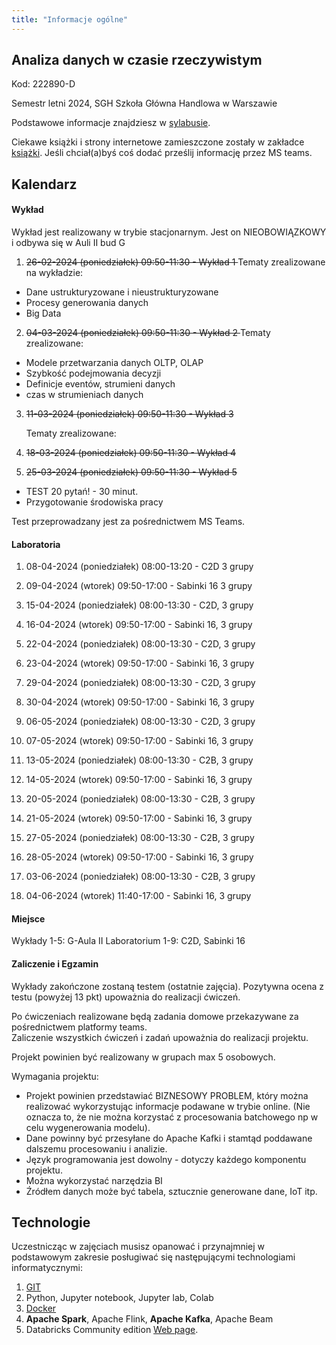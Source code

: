 ```yaml
---
title: "Informacje ogólne"
---
```


## Analiza danych w czasie rzeczywistym

Kod: 222890-D

Semestr letni 2024,
SGH Szkoła Główna Handlowa w Warszawie

Podstawowe informacje znajdziesz w [sylabusie](/sylabus).

Ciekawe książki i strony internetowe zamieszczone zostały w zakładce [książki](/ksiazki). Jeśli chciał(a)byś coś dodać prześlij informację przez MS teams.

## Kalendarz

#### Wykład 

Wykład jest realizowany w trybie stacjonarnym.
Jest on NIEOBOWIĄZKOWY i odbywa się w Auli II bud G

1. <del>26-02-2024 (poniedziałek) 09:50-11:30 - Wykład 1</del>
Tematy zrealizowane na wykładzie:

- Dane ustrukturyzowane i nieustrukturyzowane
- Procesy generowania danych
- Big Data

2. <del>04-03-2024 (poniedziałek) 09:50-11:30 - Wykład 2</del>
Tematy zrealizowane:

- Modele przetwarzania danych OLTP, OLAP
- Szybkość podejmowania decyzji
- Definicje eventów, strumieni danych
- czas w strumieniach danych 

3. <del>11-03-2024 (poniedziałek) 09:50-11:30 - Wykład 3</del>
Tematy zrealizowane:

4. <del>18-03-2024 (poniedziałek) 09:50-11:30 - Wykład 4</del>

5. <del>25-03-2024 (poniedziałek) 09:50-11:30 - Wykład 5</del>

- TEST 20 pytań! - 30 minut.
- Przygotowanie środowiska pracy
    
Test przeprowadzany jest za pośrednictwem MS Teams.

#### Laboratoria

1. 08-04-2024 (poniedziałek) 08:00-13:20 - C2D 3 grupy 
1. 09-04-2024 (wtorek) 09:50-17:00 - Sabinki 16 3 grupy 

2. 15-04-2024 (poniedziałek) 08:00-13:30 - C2D, 3 grupy 
2. 16-04-2024 (wtorek) 09:50-17:00 - Sabinki 16, 3 grupy 

3. 22-04-2024 (poniedziałek) 08:00-13:30 - C2D, 3 grupy
3. 23-04-2024 (wtorek) 09:50-17:00 - Sabinki 16, 3 grupy 

4. 29-04-2024 (poniedziałek) 08:00-13:30 - C2D, 3 grupy 
4. 30-04-2024 (wtorek) 09:50-17:00 - Sabinki 16, 3 grupy 

5. 06-05-2024 (poniedziałek) 08:00-13:30 - C2D, 3 grupy
5. 07-05-2024 (wtorek) 09:50-17:00 - Sabinki 16, 3 grupy 

6. 13-05-2024 (poniedziałek) 08:00-13:30 - C2B, 3 grupy
6. 14-05-2024 (wtorek) 09:50-17:00 - Sabinki 16, 3 grupy 

7. 20-05-2024 (poniedziałek) 08:00-13:30 - C2B, 3 grupy
7. 21-05-2024 (wtorek) 09:50-17:00 - Sabinki 16, 3 grupy

8. 27-05-2024 (poniedziałek) 08:00-13:30 - C2B, 3 grupy
8. 28-05-2024 (wtorek) 09:50-17:00 - Sabinki 16, 3 grupy 

9. 03-06-2024 (poniedziałek) 08:00-13:30 - C2B, 3 grupy
9. 04-06-2024 (wtorek) 11:40-17:00 - Sabinki 16, 3 grupy




<!-- 
W przyszłym roku zrobić na ostatnich zajęciach test z ćwiczeń. 

Jako 90 minutowe zadania do realizacji w notatniku.
Przedstawiający krok po kroku 
- Przygotowanie danych dla szeregu czasowego 
- skrypt w pythonie wysyłający dane do Apache Kafka
- skrypt w pythonie lub Apache Spark odbierający dane z Apache Kafka 
- obliczenie średniej w oknie i wypisanie wyniku na ekran 
- gdy wartość > x to zapis do mongodb (to musi być na ćwiczeniach)
- wizualizacja danych w pythonie z podłączenia mongodb - ile razy pojawia się przekrocznie - to też na ćwiczeniach
-->

#### Miejsce

Wykłady 1-5: G-Aula II
Laboratorium 1-9: C2D, Sabinki 16

#### Zaliczenie i Egzamin

Wykłady zakończone zostaną testem (ostatnie zajęcia).
Pozytywna ocena z testu (powyżej 13 pkt) upoważnia do realizacji ćwiczeń. 

Po ćwiczeniach realizowane będą zadania domowe przekazywane za pośrednictwem platformy teams.  
Zaliczenie wszystkich ćwiczeń i zadań upoważnia do realizacji projektu. 

Projekt powinien być realizowany w grupach max 5 osobowych. 

Wymagania projektu: 

- Projekt powinien przedstawiać BIZNESOWY PROBLEM, który można realizować wykorzystując informacje podawane w trybie online. (Nie oznacza to, że nie można korzystać z procesowania batchowego np w celu wygenerowania modelu).
- Dane powinny być przesyłane do Apache Kafki i stamtąd poddawane dalszemu procesowaniu i analizie. 
- Język programowania jest dowolny - dotyczy każdego komponentu projektu. 
- Można wykorzystać narzędzia BI 
- Źródłem danych może być tabela, sztucznie generowane dane, IoT itp.

## Technologie

Uczestnicząc w zajęciach musisz opanować i przynajmniej w podstawowym zakresie posługiwać się następującymi technologiami informatycznymi:

1. [GIT](https://sebkaz-teaching.github.io/RTA_2023/info.html#git) 
2. Python, Jupyter notebook, Jupyter lab, Colab
3. [Docker](https://sebkaz-teaching.github.io/RTA_2023/info.html#docker)
4. **Apache Spark**, Apache Flink, **Apache Kafka**, Apache Beam
5. Databricks Community edition [Web page](https://community.cloud.databricks.com/login.html).